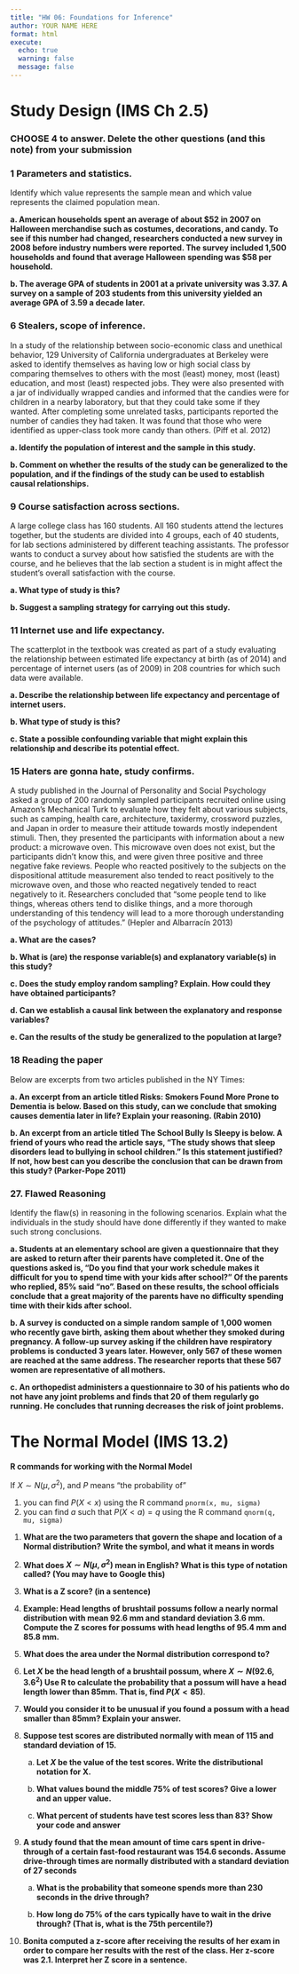 ```yaml
---
title: "HW 06: Foundations for Inference"
author: YOUR NAME HERE
format: html
execute:
  echo: true
  warning: false
  message: false
---
```



# Study Design (IMS Ch 2.5)


:::{.callout-tip icon=true}
### CHOOSE 4 to answer. Delete the other questions (and this note) from your submission
:::

### 1 Parameters and statistics. 

Identify which value represents the sample mean and which value represents the claimed population mean.

**a. American households spent an average of about $52 in 2007 on Halloween merchandise such as costumes, decorations, and candy. To see if this number had changed, researchers conducted a new survey in 2008 before industry numbers were reported. The survey included 1,500 households and found that average Halloween spending was $58 per household.**



**b. The average GPA of students in 2001 at a private university was 3.37. A survey on a sample of 203 students from this university yielded an average GPA of 3.59 a decade later.**



### 6 Stealers, scope of inference. 

In a study of the relationship between socio-economic class and unethical behavior, 129 University of California undergraduates at Berkeley were asked to identify themselves as having low or high social class by comparing themselves to others with the most (least) money, most (least) education, and most (least) respected jobs. They were also presented with a jar of individually wrapped candies and informed that the candies were for children in a nearby laboratory, but that they could take some if they wanted. After completing some unrelated tasks, participants reported the number of candies they had taken. It was found that those who were identified as upper-class took more candy than others. (Piff et al. 2012)

**a. Identify the population of interest and the sample in this study.**



**b. Comment on whether the results of the study can be generalized to the population, and if the findings of the study can be used to establish causal relationships.**



### 9 Course satisfaction across sections.
A large college class has 160 students. All 160 students attend the lectures together, but the students are divided into 4 groups, each of 40 students, for lab sections administered by different teaching assistants. The professor wants to conduct a survey about how satisfied the students are with the course, and he believes that the lab section a student is in might affect the student’s overall satisfaction with the course.

**a. What type of study is this?**


**b. Suggest a sampling strategy for carrying out this study.**



### 11 Internet use and life expectancy.
The scatterplot in the textbook was created as part of a study evaluating the relationship between estimated life expectancy at birth (as of 2014) and percentage of internet users (as of 2009) in 208 countries for which such data were available.

**a. Describe the relationship between life expectancy and percentage of internet users.**


**b. What type of study is this?**



**c. State a possible confounding variable that might explain this relationship and describe its potential effect.**


### 15 Haters are gonna hate, study confirms. 
A study published in the Journal of Personality and Social Psychology asked a group of 200 randomly sampled participants recruited online using Amazon’s Mechanical Turk to evaluate how they felt about various subjects, such as camping, health care, architecture, taxidermy, crossword puzzles, and Japan in order to measure their attitude towards mostly independent stimuli. Then, they presented the participants with information about a new product: a microwave oven. This microwave oven does not exist, but the participants didn’t know this, and were given three positive and three negative fake reviews. People who reacted positively to the subjects on the dispositional attitude measurement also tended to react positively to the microwave oven, and those who reacted negatively tended to react negatively to it. Researchers concluded that “some people tend to like things, whereas others tend to dislike things, and a more thorough understanding of this tendency will lead to a more thorough understanding of the psychology of attitudes.” (Hepler and Albarracı́n 2013)

**a. What are the cases?**


**b. What is (are) the response variable(s) and explanatory variable(s) in this study?**


**c. Does the study employ random sampling? Explain. How could they have obtained participants?**


**d. Can we establish a causal link between the explanatory and response variables?**

**e. Can the results of the study be generalized to the population at large?**


### 18 Reading the paper 
Below are excerpts from two articles published in the NY Times:


**a. An excerpt from an article titled Risks: Smokers Found More Prone to Dementia is below. Based on this study, can we conclude that smoking causes dementia later in life? Explain your reasoning. (Rabin 2010)**



**b. An excerpt from an article titled The School Bully Is Sleepy is below. A friend of yours who read the article says, “The study shows that sleep disorders lead to bullying in school children.” Is this statement justified? If not, how best can you describe the conclusion that can be drawn from this study? (Parker-Pope 2011)**



### 27. Flawed Reasoning 
Identify the flaw(s) in reasoning in the following scenarios. Explain what the individuals in the study should have done differently if they wanted to make such strong conclusions.

**a. Students at an elementary school are given a questionnaire that they are asked to return after their parents have completed it. One of the questions asked is, “Do you find that your work schedule makes it difficult for you to spend time with your kids after school?” Of the parents who replied, 85% said “no”. Based on these results, the school officials conclude that a great majority of the parents have no difficulty spending time with their kids after school.**




**b. A survey is conducted on a simple random sample of 1,000 women who recently gave birth, asking them about whether they smoked during pregnancy. A follow-up survey asking if the children have respiratory problems is conducted 3 years later. However, only 567 of these women are reached at the same address. The researcher reports that these 567 women are representative of all mothers.**


**c. An orthopedist administers a questionnaire to 30 of his patients who do not have any joint problems and finds that 20 of them regularly go running. He concludes that running decreases the risk of joint problems.**




# The Normal Model (IMS 13.2)

::: info
**R commands for working with the Normal Model**

If $X \sim N(\mu, \sigma^{2})$, and $P$ means "the probability of"

1. you can find $P(X < x)$ using the R command `pnorm(x, mu, sigma)`
2. you can find $a$ such that $P(X < a) = q$ using the R command `qnorm(q, mu, sigma)`
:::



1. **What are the two parameters that govern the shape and location of a Normal distribution? Write the symbol, and what it means in words**



2. **What does $X \sim N(\mu, \sigma^{2})$ mean in English? What is this type of notation called? (You may have to Google this)** 



3. **What is a Z score? (in a sentence)**



4. **Example: Head lengths of brushtail possums follow a nearly normal distribution with mean 92.6 mm and standard deviation 3.6 mm. Compute the Z scores for possums with head lengths of 95.4 mm and 85.8 mm.**



5. **What does the area under the Normal distribution correspond to?**




6. **Let $X$ be the head length of a brushtail possum, where $X \sim N(92.6, 3.6^{2})$ Use R to calculate the probability that a possum will have a head length lower than 85mm. That is, find $P(X < 85)$**.



7. **Would you consider it to be unusual if you found a possum with a head smaller than 85mm? Explain your answer.**



8. **Suppose test scores are distributed normally with mean of 115 and standard deviation of 15.**

    a. **Let $X$ be the value of the test scores. Write the distributional notation for X.** 
    

    b. **What values bound the middle 75% of test scores? Give a lower and an upper value.**

    c. **What percent of students have test scores less than 83? Show your code and answer**


9. **A study found that the mean amount of time cars spent in drive-through of a certain fast-food restaurant was 154.6 seconds. Assume drive-through times are normally distributed with a standard deviation of 27 seconds**

    a. **What is the probability that someone spends more than 230 seconds in the drive through?**
    
    b. **How long do 75% of the cars typically have to wait in the drive through? (That is, what is the 75th percentile?)**


10. **Bonita computed a z-score after receiving the results of her exam in order to compare her results with the rest of the class. Her z-score was 2.1. Interpret her Z score in a sentence.**




    